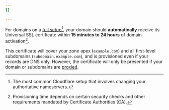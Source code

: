 ```yaml
---
{}

---
```


For domains on a [full setup](/dns/zone-setups/full-setup/)[^1], your domain should **automatically** receive its Universal SSL certificate within **15 minutes to 24 hours** of domain activation[^2].

This certificate will cover your zone apex (`example.com`) and all first-level subdomains (`subdomain.example.com`), and is provisioned even if your records are DNS only. However, the certificate will only be presented if your domain or subdomains are [proxied](/dns/proxy-status/).

[^1]: The most common Cloudflare setup that involves changing your authoritative nameservers.

[^2]: Provisioning time depends on certain security checks and other requirements mandated by Certificate Authorities (CA).
